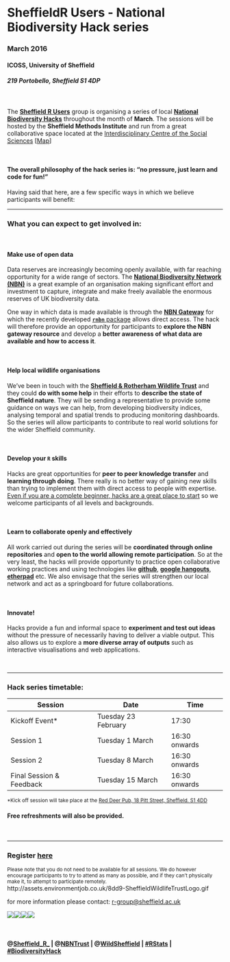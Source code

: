 # **SheffieldR Users - National Biodiversity Hack series**
### **March 2016**
#### **ICOSS, University of Sheffield**
##### 219 Portobello, Sheffield S1 4DP


<br>



The [**Sheffield R Users**](http://sheffieldr.github.io/) group is organising a series of local [**National Biodiversity Hacks**](http://sheffieldr.github.io/nbn-hack/) throughout the month of **March**. The sessions will be hosted by the **Sheffield Methods Institute** and run from a great collaborative space located at the [Interdisciplinary Centre of the Social Sciences](https://www.sheffield.ac.uk/icoss#) [[Map](https://www.google.co.uk/maps/place/Interdisciplinary+Centre+of+the+Social+Sciences/@53.3811084,-1.4839197,17z/data=!4m7!1m4!3m3!1s0x4879827f674a49cb:0xc3201928ecd6f113!2sInterdisciplinary+Centre+of+the+Social+Sciences!3b1!3m1!1s0x4879827f674a49cb:0xc3201928ecd6f113)]

<br>


#### **The overall philosophy of the hack series is: “no pressure, just learn and code for fun!”**


Having said that here, are a few specific ways in which we believe participants will benefit:

***




### **What you can expect to get involved in:**

<br>


#### **Make use of open data**


Data reserves are increasingly becoming openly available, with far reaching opportunity for a wide range of sectors. 
The [**National Biodiversity Network (NBN)**](http://nbn.org.uk/The-NBN/What-is-the-NBN.aspx) is a great example of an organisation making significant effort and investment to capture, integrate and make freely available the enormous reserves of UK biodiversity data.

One way in which data is made available is through the [**NBN Gateway**](https://data.nbn.org.uk/) for which the recently developed [**`rnbn`** package](http://www.nbn.org.uk/News/Latest-news/rNBN-is-an-R-package-for-retrieving-data-from-the.aspx) allows direct access. The hack will therefore provide an opportunity for participants to **explore the NBN gateway resource** and develop a **better awareness of what data are available and how to access it**.



<br>

#### **Help local wildlife organisations**


We've been in touch with the [**Sheffield & Rotherham Wildlife Trust**](http://www.wildsheffield.com/) and they could **do with some help** in their efforts to **describe the state of Sheffield nature**. They will be sending a representative to provide some guidance on ways we can help, from developing biodiversity indices, analysing temporal and spatial trends to producing monitoring dashboards. So the series will allow participants to contribute to real world solutions for the wider Sheffield community.




<br>

#### **Develop your `R` skills**

Hacks are great opportunities for **peer to peer knowledge transfer** and **learning through doing**. There really is no better way of gaining new skills than trying to implement them with direct access to people with expertise. [Even if you are a complete beginner, hacks are a great place to start](https://medium.com/hackathons-anonymous/hackathons-are-like-gyms-7ebcd6bfda26#.m0gwwa7cg) so we welcome participants of all levels and backgrounds.



<br>


#### **Learn to collaborate openly and effectively**

All work carried out during the series will be **coordinated through online repositories** and **open to the world allowing remote participation**. So at the very least, the hacks will provide opportunity to practice open collaborative working practices and using technologies like [**github**](https://github.com/), [**google hangouts**](https://hangouts.google.com/), [**etherpad**](http://etherpad.org/) etc. We also envisage that the series will strengthen our local network and act as a springboard for future collaborations.



<br>

#### **Innovate!**

Hacks provide a fun and informal space to **experiment and test out ideas** without the pressure of necessarily having to deliver a viable output. This also allows us to explore a **more diverse array of outputs** such as interactive visualisations and web applications.


<br>

***



### Hack series timetable:


| Session                  | Date                | Time          |
|--------------------------|---------------------|---------------|
| Kickoff Event*           | Tuesday 23 February | 17:30         |
| Session 1                | Tuesday 1 March     | 16:30 onwards |
| Session 2                | Tuesday 8 March     | 16:30 onwards |
| Final Session & Feedback | Tuesday 15 March    | 16:30 onwards |

<small>*Kick off session will take place at the [Red Deer Pub, 18 Pitt Street, Sheffield. S1 4DD](https://www.google.co.uk/maps/place/Red+Deer,+Pitt+St,+Sheffield,+South+Yorkshire+S1+4DD/@53.3805417,-1.4825242,17z/data=!4m7!1m4!3m3!1s0x4879827f71e2d0f3:0xac838c49de752c04!2sRed+Deer,+Pitt+St,+Sheffield,+South+Yorkshire+S1+4DD!3b1!3m1!1s0x4879827f71e2d0f3:0xac838c49de752c04)</small>

#### **Free refreshments will also be provided.**


<br>

***

### **Register [here](https://www.eventbrite.co.uk/e/sheffieldr-nbn-biodiversity-hack-tickets-21300740087)**

<small>Please note that you do not need to be available for all sessions. We do however encourage participants to try to attend as many as possible, and if they can't physically make it, to attempt to participate remotely. </small>
http://assets.environmentjob.co.uk/8dd9-SheffieldWildlifeTrustLogo.gif
<br> 

for more information please contact: <r-group@sheffield.ac.uk>

![](https://www.r-project.org/Rlogo.png)![](https://data.nbn.org.uk/Documentation/NBN_Gateway_Documentation/images/NBN-Gateway-Logo-200x.png)![](http://www.civilsociety.co.uk/company_images/thumbs/sheffield_and_rotherham_wildlife_trust_150.jpg)![](https://yt3.ggpht.com/-JEoEsDnmdwU/AAAAAAAAAAI/AAAAAAAAAAA/leXn2Vn76SU/s88-c-k-no/photo.jpg)

<br>

#### @[Sheffield_R_](https://twitter.com/Sheffield_R_) | @[NBNTrust](https://twitter.com/NBNTrust) | @[WildSheffield](https://twitter.com/WildSheffield) | [#RStats](https://twitter.com/hashtag/Rstats?src=hash) | [#BiodiversityHack](https://twitter.com/search?q=%23BiodiversityHack&src=typd)

